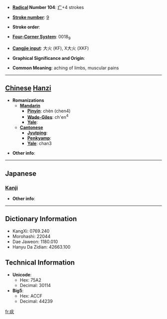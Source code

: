 * '''[[Wiktionary:Chinese radical index| Radical]] Number 104''': [[Wiktionary:Chinese radical index 疒|疒]]+4 strokes

* '''[[Wiktionary:Chinese total strokes index|Stroke number]]''': [[Wiktionary:Chinese total strokes index 9|9]]

* '''Stroke order''': 

* '''[[Wiktionary:Chinese four corner index|Four-Corner System]]''': 0018<sub>9</sub>

* '''[[Wiktionary:Chinese Cangjie index|Cangjie input]]''': 大火 (KF), X大火 (XKF)

* '''Graphical Significance and Origin''': 

* '''Common Meaning''': aching of limbs, muscular pains

----

== [[Chinese]] [[Hanzi]] ==

* '''Romanizations'''
** '''[[Mandarin]]'''
*** '''[[Pinyin]]''': chèn (chen4)
*** '''[[Wade-Giles]]''': ch'en<sup>4</sup>
*** '''[[Yale]]''': 
** '''[[Cantonese]]'''
*** '''[[Jyutping]]''':
*** '''[[Penkyamp]]''': 
*** '''[[Yale]]''': chan3

* '''Other info''': 

----

==Japanese==
===[[Kanji]]===
{{kanji|on readings=[[ちん]] (chin)
|kun readings=
}}

* '''Other info''':  

----

== Dictionary Information ==

* KangXi: 0769.240
* Morohashi: 22044
* Dae Jaweon: 1180.010
* Hanyu Da Zidian: 42663.100

== Technical Information ==

* '''Unicode''':
** Hex: 75A2
** Decimal: 30114
* '''Big5''':
** Hex: ACCF
** Decimal: 44239

[[fr:疢]]